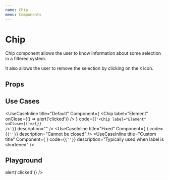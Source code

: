```yaml
---
name: Chip
menu: Components
---
```



# Chip

Chip component allows the user to know information about some selection in a filtered system.

It also allows the user to remove the selection by clicking on the ```X``` icon.

## Props
<Props of={Chip} />

## Use Cases
<UseCaseInline
  title="Default"
  Component={
    <Chip label="Element" onClose={() => alert('clicked')} />
  }
  code={<code>{'<Chip label="Element" onClose={()=>{}} />'}</code>}
  description=""
/>
<UseCaseInline
  title="Fixed"
  Component={
    <Chip label="Element"/>
  }
  code={<code>{'<Chip label="Element" />'}</code>}
  description="Cannot be closed"
/>
<UseCaseInline
  title="Custom title"
  Component={
    <Chip label="KWC" title="Konstellation Web Components"/>
  }
  code={<code>{'<Chip label="KWC" title="Konstellation Web Components"/>'}</code>}
  description="Typically used when label is shortened"
/>

## Playground

<Playground>
  <Chip
    label="CLICK ME"
    title="Chip title!"
    onClose={() => alert('clicked')}
  />
</Playground>
